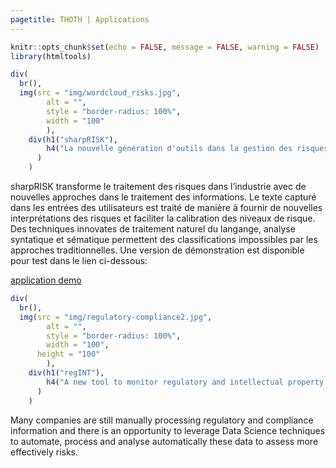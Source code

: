 ```yaml
---
pagetitle: THOTH | Applications
---
```


```r
knitr::opts_chunk$set(echo = FALSE, message = FALSE, warning = FALSE)
library(htmltools)
```

```r

div(
  br(),
  img(src = "img/wordcloud_risks.jpg",
        alt = "",
        style = "border-radius: 100%",
        width = "100"
        ),
    div(h1("sharpRISK"),
        h4("La nouvelle génération d'outils dans la gestion des risques industriels, supportée par le traitement naturel du langange.")
      )
    )
```

sharpRISK transforme le traitement des risques dans l'industrie avec de nouvelles approches dans le traitement des informations.
Le texte capturé dans les entrées des utilisateurs est traité de manière à fournir de nouvelles interprétations des risques et faciliter la calibration des niveaux de risque. Des techniques innovates de traitement naturel du langange, analyse syntatique et sématique permettent des classifications impossibles par les approches traditionnelles. Une version de démonstration est disponible pour test dans le lien ci-dessous:

[application demo](https://emergingfactory.shinyapps.io/sharprisk/)  

```r
div(
  br(),
  img(src = "img/regulatory-compliance2.jpg",
        alt = "",
        style = "border-radius: 100%",
        width = "100",
      height = "100"
        ),
    div(h1("regINT"),
        h4("A new tool to monitor regulatory and intellectual property information")
      )
    )
```

Many companies are still manually processing regulatory and compliance information and there is an opportunity to leverage Data Science techniques to automate, process and analyse automatically these data to assess more effectively risks.
